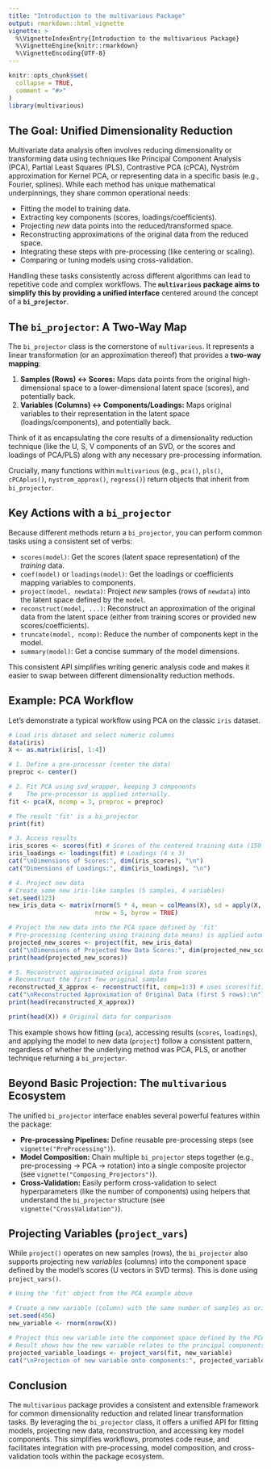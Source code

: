 ```yaml
---
title: "Introduction to the multivarious Package"
output: rmarkdown::html_vignette
vignette: >
  %\VignetteIndexEntry{Introduction to the multivarious Package}
  %\VignetteEngine{knitr::rmarkdown}
  %\VignetteEncoding{UTF-8}
---
```


```r
knitr::opts_chunk$set(
  collapse = TRUE,
  comment = "#>"
)
library(multivarious)
```

## The Goal: Unified Dimensionality Reduction

Multivariate data analysis often involves reducing dimensionality or transforming data using techniques like Principal Component Analysis (PCA), Partial Least Squares (PLS), Contrastive PCA (cPCA), Nyström approximation for Kernel PCA, or representing data in a specific basis (e.g., Fourier, splines). While each method has unique mathematical underpinnings, they share common operational needs:

*   Fitting the model to training data.
*   Extracting key components (scores, loadings/coefficients).
*   Projecting *new* data points into the reduced/transformed space.
*   Reconstructing approximations of the original data from the reduced space.
*   Integrating these steps with pre-processing (like centering or scaling).
*   Comparing or tuning models using cross-validation.

Handling these tasks consistently across different algorithms can lead to repetitive code and complex workflows. The **`multivarious` package aims to simplify this by providing a unified interface** centered around the concept of a **`bi_projector`**. 

## The `bi_projector`: A Two-Way Map

The `bi_projector` class is the cornerstone of `multivarious`. It represents a linear transformation (or an approximation thereof) that provides a **two-way mapping**:

1.  **Samples (Rows) ↔ Scores:** Maps data points from the original high-dimensional space to a lower-dimensional latent space (scores), and potentially back.
2.  **Variables (Columns) ↔ Components/Loadings:** Maps original variables to their representation in the latent space (loadings/components), and potentially back.

Think of it as encapsulating the core results of a dimensionality reduction technique (like the U, S, V components of an SVD, or the scores and loadings of PCA/PLS) along with any necessary pre-processing information.

Crucially, many functions within `multivarious` (e.g., `pca()`, `pls()`, `cPCAplus()`, `nystrom_approx()`, `regress()`) return objects that inherit from `bi_projector`.

## Key Actions with a `bi_projector`

Because different methods return a `bi_projector`, you can perform common tasks using a consistent set of verbs:

*   `scores(model)`: Get the scores (latent space representation) of the *training* data.
*   `coef(model)` or `loadings(model)`: Get the loadings or coefficients mapping variables to components.
*   `project(model, newdata)`: Project *new* samples (rows of `newdata`) into the latent space defined by the `model`.
*   `reconstruct(model, ...)`: Reconstruct an approximation of the original data from the latent space (either from training scores or provided new scores/coefficients).
*   `truncate(model, ncomp)`: Reduce the number of components kept in the model.
*   `summary(model)`: Get a concise summary of the model dimensions.

This consistent API simplifies writing generic analysis code and makes it easier to swap between different dimensionality reduction methods.

## Example: PCA Workflow

Let's demonstrate a typical workflow using PCA on the classic `iris` dataset.

```r
# Load iris dataset and select numeric columns
data(iris)
X <- as.matrix(iris[, 1:4])

# 1. Define a pre-processor (center the data)
preproc <- center()

# 2. Fit PCA using svd_wrapper, keeping 3 components
#    The pre-processor is applied internally.
fit <- pca(X, ncomp = 3, preproc = preproc)

# The result 'fit' is a bi_projector
print(fit)

# 3. Access results
iris_scores <- scores(fit) # Scores of the centered training data (150 x 3)
iris_loadings <- loadings(fit) # Loadings (4 x 3)
cat("\nDimensions of Scores:", dim(iris_scores), "\n")
cat("Dimensions of Loadings:", dim(iris_loadings), "\n")

# 4. Project new data
# Create some new iris-like samples (5 samples, 4 variables)
set.seed(123)
new_iris_data <- matrix(rnorm(5 * 4, mean = colMeans(X), sd = apply(X, 2, sd)), 
                        nrow = 5, byrow = TRUE)

# Project the new data into the PCA space defined by 'fit'
# Pre-processing (centering using training data means) is applied automatically.
projected_new_scores <- project(fit, new_iris_data)
cat("\nDimensions of Projected New Data Scores:", dim(projected_new_scores), "\n")
print(head(projected_new_scores))

# 5. Reconstruct approximated original data from scores
# Reconstruct the first few original samples
reconstructed_X_approx <- reconstruct(fit, comp=1:3) # uses scores(fit) by default
cat("\nReconstructed Approximation of Original Data (first 5 rows):\n")
print(head(reconstructed_X_approx))

print(head(X)) # Original data for comparison

```

This example shows how fitting (`pca`), accessing results (`scores`, `loadings`), and applying the model to new data (`project`) follow a consistent pattern, regardless of whether the underlying method was PCA, PLS, or another technique returning a `bi_projector`.

## Beyond Basic Projection: The `multivarious` Ecosystem

The unified `bi_projector` interface enables several powerful features within the package:

*   **Pre-processing Pipelines:** Define reusable pre-processing steps (see `vignette("PreProcessing")`).
*   **Model Composition:** Chain multiple `bi_projector` steps together (e.g., pre-processing → PCA → rotation) into a single composite projector (see `vignette("Composing_Projectors")`).
*   **Cross-Validation:** Easily perform cross-validation to select hyperparameters (like the number of components) using helpers that understand the `bi_projector` structure (see `vignette("CrossValidation")`).

## Projecting Variables (`project_vars`)

While `project()` operates on new samples (rows), the `bi_projector` also supports projecting new *variables* (columns) into the component space defined by the model's scores (U vectors in SVD terms). This is done using `project_vars()`.

```r
# Using the 'fit' object from the PCA example above

# Create a new variable (column) with the same number of samples as original data
set.seed(456)
new_variable <- rnorm(nrow(X))

# Project this new variable into the component space defined by the PCA scores (fit$s)
# Result shows how the new variable relates to the principal components.
projected_variable_loadings <- project_vars(fit, new_variable)
cat("\nProjection of new variable onto components:", projected_variable_loadings, "\n")
```

## Conclusion

The `multivarious` package provides a consistent and extensible framework for common dimensionality reduction and related linear transformation tasks. By leveraging the `bi_projector` class, it offers a unified API for fitting models, projecting new data, reconstruction, and accessing key model components. This simplifies workflows, promotes code reuse, and facilitates integration with pre-processing, model composition, and cross-validation tools within the package ecosystem.
